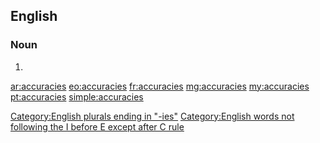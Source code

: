 ==English==

===Noun===
{{head|en}}

# {{plural of|accuracy}}

[[Category:English plurals ending in "-ies"]]
[[Category:English words not following the I before E except after C rule]]

[[ar:accuracies]]
[[eo:accuracies]]
[[fr:accuracies]]
[[mg:accuracies]]
[[my:accuracies]]
[[pt:accuracies]]
[[simple:accuracies]]